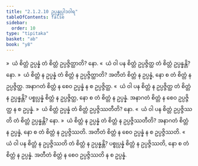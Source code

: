 ```yaml
---
title: "2.1.2.10 ဥပ္ပန္နုပ္ပါဒဝါရ"
tableOfContents: false
sidebar:
  order: 10
type: "tipitaka"
basket: "ab"
book: "y8"
---
```



<DynamicBreadcrumb />

<Division number="99" book="y8" e="ch" v="34" p="311">

<Paragraph number="468" book="y8">
»  ယံ စိတ္တံ ဥပ္ပန္နံ တံ စိတ္တံ ဥပ္ပဇ္ဇိတ္ထာတိ? နော.
</Paragraph>

<Paragraph number="469" book="y8">
«  ယံ ဝါ ပန စိတ္တံ ဥပ္ပဇ္ဇိတ္ထ တံ စိတ္တံ ဥပ္ပန္နန္တိ? နော.
</Paragraph>

<Paragraph number="470" book="y8">
»  ယံ စိတ္တံ န ဥပ္ပန္နံ တံ စိတ္တံ န ဥပ္ပဇ္ဇိတ္ထာတိ?
</Paragraph>

<Paragraph number="471" book="y8">
အတီတံ စိတ္တံ န ဥပ္ပန္နံ, နော စ တံ စိတ္တံ န ဥပ္ပဇ္ဇိတ္ထ. အနာဂတံ စိတ္တံ န စေဝ ဥပ္ပန္နံ န စ ဥပ္ပဇ္ဇိတ္ထ.
</Paragraph>

<Paragraph number="472" book="y8">
«  ယံ ဝါ ပန စိတ္တံ န ဥပ္ပဇ္ဇိတ္ထ တံ စိတ္တံ န ဥပ္ပန္နန္တိ?
</Paragraph>

<Paragraph number="473" book="y8">
ပစ္စုပ္ပန္နံ စိတ္တံ န ဥပ္ပဇ္ဇိတ္ထ, နော စ တံ စိတ္တံ န ဥပ္ပန္နံ. အနာဂတံ စိတ္တံ န စေဝ ဥပ္ပဇ္ဇိတ္ထ န စ ဥပ္ပန္နံ.
</Paragraph>

</Division>
<Division number="100" book="y8" e="ch" v="34" p="311">

<Paragraph number="474" book="y8">
»  ယံ စိတ္တံ ဥပ္ပန္နံ တံ စိတ္တံ ဥပ္ပဇ္ဇိဿတီတိ? နော.
</Paragraph>

<Paragraph number="475" book="y8">
«  ယံ ဝါ ပန စိတ္တံ ဥပ္ပဇ္ဇိဿတိ တံ စိတ္တံ ဥပ္ပန္နန္တိ? နော.
</Paragraph>

<Paragraph number="476" book="y8">
»  ယံ စိတ္တံ န ဥပ္ပန္နံ တံ စိတ္တံ န ဥပ္ပဇ္ဇိဿတီတိ?
</Paragraph>

<Paragraph number="477" book="y8">
အနာဂတံ စိတ္တံ န ဥပ္ပန္နံ, နော စ တံ စိတ္တံ န ဥပ္ပဇ္ဇိဿတိ. အတီတံ စိတ္တံ န စေဝ ဥပ္ပန္နံ န စ ဥပ္ပဇ္ဇိဿတိ.
</Paragraph>

<Paragraph number="478" book="y8">
«  ယံ ဝါ ပန စိတ္တံ န ဥပ္ပဇ္ဇိဿတိ တံ စိတ္တံ န ဥပ္ပန္နန္တိ?
</Paragraph>

<Paragraph number="479" book="y8">
ပစ္စုပ္ပန္နံ စိတ္တံ န ဥပ္ပဇ္ဇိဿတိ, နော စ တံ စိတ္တံ န ဥပ္ပန္နံ. အတီတံ စိတ္တံ န စေဝ ဥပ္ပဇ္ဇိဿတိ န စ ဥပ္ပန္နံ.
</Paragraph>
</Division>